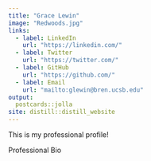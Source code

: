 ```yaml
---
title: "Grace Lewin"
image: "Redwoods.jpg"
links:
  - label: LinkedIn
    url: "https://linkedin.com/"
  - label: Twitter
    url: "https://twitter.com/"
  - label: GitHub
    url: "https://github.com/"
  - label: Email
    url: "mailto:glewin@bren.ucsb.edu"
output:
  postcards::jolla
site: distill::distill_website
---
```

 
This is my professional profile!

Professional Bio

<!-- I am a current Masters of Environmental Data Science student at the Bren school.  -->


<!-- The Bren School of Environmental Science and Management at UC Santa Barbara -->

<!-- I am currently a candidate for a Master of Environmental Data Science at the Bren School of Environmental Science and Management at UC Santa Barbara. -->

<!-- I graduated from UC Davis with a Bachelor of Science degree in Wildlife, Fish, and Conservation Biology.  -->

<!-- I have experience conducting field work in various grassland ecosystems from Kenya to California. …say more about what research focused on… -->

<!-- Enjoy outdoor activities, camping, biking, hiking, rafting… -->

<!-- Studied abroad in South Africa which introduced me to wildlife conservation initiatives, community involvement initiatives, and …  -->

<!-- To purse my interest in… understand more of the diverse African ecosystems… where I worked on flux bots… this introduced me to the field of remote sensing and the vast potential it has for understanding and collecting environmental data. -->

<!-- Studied abroad … led to … and interests in … -->



<!-- I am excited to learn data science skills to integrate data from multiple fields to more fully understand environmental issues and to work towards solutions for them.  -->


<!-- Field work -->
<!-- Grasslands -->
<!-- Engineering -->
<!-- Remote sensing -->
<!-- Outdoors (rafting) -->
<!-- Research -->


<!-- I combined my physics and ecology backgrounds to build and implement in the field low cost, innovative remote sensing devices to measure the carbon flux of a Kenyan savanna grassland. – introduced me to remote sensing -->

<!-- Seed research – introduced me to data analysis -->


<!-- Jamie uses academic theme for her website. -->




